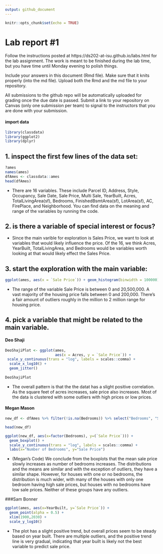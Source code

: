 ```yaml
---
output: github_document
---
```


<!-- README.md is generated from README.Rmd. Please edit the README.Rmd file -->


```r
knitr::opts_chunk$set(echo = TRUE)
```

# Lab report #1

Follow the instructions posted at https://ds202-at-isu.github.io/labs.html for the lab assignment. The work is meant to be finished during the lab time, but you have time until Monday evening to polish things.

Include your answers in this document (Rmd file). Make sure that it knits properly (into the md file). Upload both the Rmd and the md file to your repository.  

All submissions to the github repo will be automatically uploaded for grading once the due date is passed.
Submit a link to your repository on Canvas (only one submission per team) to signal to the instructors that you are done with your submission.

#### import data
```r
library(classdata)
library(ggplot2)
library(dplyr)
```

## 1. inspect the first few lines of the data set:
```r
?ames
names(ames)
dfAmes <- classdata::ames
head(dfAmes)
```
- There are 16 variables. These include Parcel ID, Address, Style, Occupancy, Sale Date, Sale Price, Multi Sale, YearBuilt, Acres, TotalLivingArea(sf), Bedrooms, FinishedBsmtArea(sf), LotArea(sf), AC, FirePlace, and Neighborhood. You can find data on the meaning and range of the variables by running the code.


## 2. is there a variable of special interest or focus?

- Since the main varible for exploration is Sales Price, we want to look at variables that would likely influence the price. Of the 16, we think Acres, YearBuilt, TotalLivingArea, and Bedrooms would be variables worth looking at that would likely effect the Sales Price.

## 3. start the exploration with the main variable:
```r
ggplot(ames, aes(x = `Sale Price`)) + geom_histogram(binwidth = 100000)
```

- The range of the variable Sale Price is between 0 and 20,500,000. A vast majority of the housing price falls between 0 and 200,000. There's a fair amount of outliers roughly in the million to 2 million range for housing price.

## 4. pick a variable that might be related to the main variable.

#### Deo Shaji
```r
DeoShajiPlot <- ggplot(ames, 
                       aes(x = Acres, y = `Sale Price`)) +
 scale_y_continuous(trans = "log", labels = scales::comma) +
  scale_x_log10() +
  geom_jitter()
  
DeoShajiPlot
```
  
- The overall pattern is that the the datat has a slight positive correlation. As the square feet of acres increases, sale price also increases. Most of the data is clustered with some outliers with high prices or low prices. 


#### Megan Mason
``` r

new_df <- dfAmes %>% filter(!is.na(Bedrooms)) %>% select("Bedrooms", "Sale Price")

head(new_df)

ggplot(new_df, aes(x=factor(Bedrooms), y=(`Sale Price`))) +
  geom_boxplot() +
  scale_y_continuous(trans = "log", labels = scales::comma) +
  labs(x="Number of Bedrooms", y="Sale Price")

```

- (Megan's Code) We conclude from the boxplots that the mean sale price slowly increases as number of bedrooms increases.  The distributions and the means are similar and with the exception of outliers, they have a similar shape. However, for houses with one or no bedrooms, the distribution is much wider, with many of the houses with only one bedroom having high sale prices, but houses with no bedrooms have low sale prices. Neither of these groups have any outliers.

###Sam Bonner
``` r
ggplot(ames, aes(x=YearBuilt, y=`Sale Price`)) +
  geom_point(alpha = 0.5) +
  xlim(1900,2030) +
  scale_y_log10()

```
  
  - The plot has a slight positive trend, but overall prices seem to be steady based on year built. There are multiple outliers, and the positive trend line is very gradual, indicating that year built is likely not the best variable to predict sale price.
